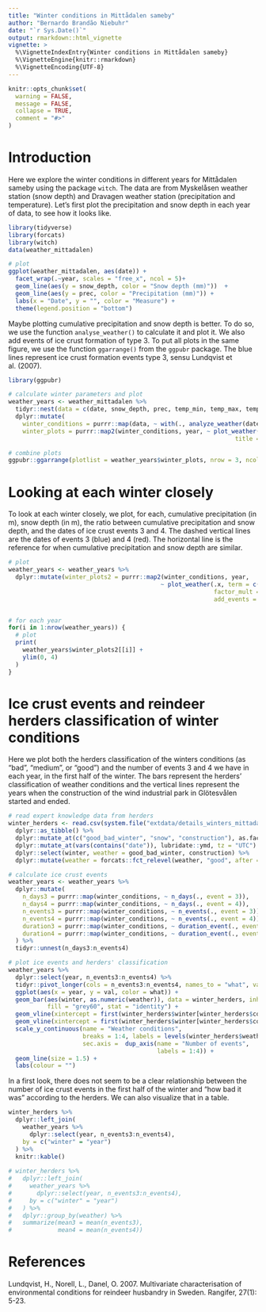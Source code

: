 ```yaml
---
title: "Winter conditions in Mittådalen sameby"
author: "Bernardo Brandão Niebuhr"
date: "`r Sys.Date()`"
output: rmarkdown::html_vignette
vignette: >
  %\VignetteIndexEntry{Winter conditions in Mittådalen sameby}
  %\VignetteEngine{knitr::rmarkdown}
  %\VignetteEncoding{UTF-8}
---
```


```r
knitr::opts_chunk$set(
  warning = FALSE, 
  message = FALSE,
  collapse = TRUE,
  comment = "#>"
)
```

# Introduction

Here we explore the winter conditions in different years for Mittådalen sameby using the package `witch`. The data are from Myskelåsen weather station (snow depth) and Dravagen weather station (precipitation and temperature).
Let's first plot the precipitation and snow depth in each year of data, to see how it looks like.

```r
library(tidyverse)
library(forcats)
library(witch)
data(weather_mittadalen)

# plot 
ggplot(weather_mittadalen, aes(date)) +
  facet_wrap(.~year, scales = "free_x", ncol = 5)+
  geom_line(aes(y = snow_depth, color = "Snow depth (mm)"))  +
  geom_line(aes(y = prec, color = "Precipitation (mm)")) +
  labs(x = "Date", y = "", color = "Measure") +
  theme(legend.position = "bottom")
```

Maybe plotting cumulative precipitation and snow depth is better. To do so, we use the function `analyse_weather()` to calculate it and plot it. We also add events of ice crust formation of type 3. To put all plots in the same figure, we use the function `ggarrange()` from the `ggpubr` package. The blue lines represent ice crust formation events type 3, sensu Lundqvist et al. (2007).

```r
library(ggpubr)

# calculate winter parameters and plot
weather_years <- weather_mittadalen %>%
  tidyr::nest(data = c(date, snow_depth, prec, temp_min, temp_max, temp_avg)) %>%
  dplyr::mutate(
    winter_conditions = purrr::map(data, ~ with(., analyze_weather(date, snow_depth, prec, temp_min, temp_max, temp_avg))),
    winter_plots = purrr::map2(winter_conditions, year, ~ plot_weather(.x, term = c("snow_de", "cum"), add_events = "events3",
                                                                title = .y)))

# combine plots
ggpubr::ggarrange(plotlist = weather_years$winter_plots, nrow = 3, ncol = 5, common.legend = T)
```

# Looking at each winter closely

To look at each winter closely, we plot, for each, cumulative precipitation (in m), snow depth (in m), the ratio between cumulative precipitation and snow depth, and the dates of ice crust events 3 and 4. The dashed vertical lines are the dates of events 3 (blue) and 4 (red). The horizontal line is the reference for when cumulative precipitation and snow depth are similar.

```r
# plot 
weather_years <- weather_years %>% 
  dplyr::mutate(winter_plots2 = purrr::map2(winter_conditions, year, 
                                           ~ plot_weather(.x, term = c("snow_de", "cum", "prec_snow_ratio"), 
                                                          factor_mult = c(0.01, 0.01, 1),
                                                          add_events = c("events3", "events4"), title = .y)))


# for each year
for(i in 1:nrow(weather_years)) {
  # plot
  print(
    weather_years$winter_plots2[[i]] +
    ylim(0, 4)
  )
}

```

# Ice crust events and reindeer herders classification of winter conditions

Here we plot both the herders classification of the winters conditions (as "bad", "medium", or "good") and the number of events 3 and 4 we have in each year, in the first half of the winter. The bars represent the herders' classification of weather conditions and the vertical lines represent the years when the construction of the wind industrial park in Glötesvålen started and ended.

```r
# read expert knowledge data from herders
winter_herders <- read.csv(system.file("extdata/details_winters_mittadalen.csv", package = "witch"), stringsAsFactors = F) %>% 
  dplyr::as_tibble() %>% 
  dplyr::mutate_at(c("good_bad_winter", "snow", "construction"), as.factor) %>% 
  dplyr::mutate_at(vars(contains("date")), lubridate::ymd, tz = "UTC") %>% 
  dplyr::select(winter, weather = good_bad_winter, construction) %>% 
  dplyr::mutate(weather = forcats::fct_relevel(weather, "good", after = Inf)) 

# calculate ice crust events
weather_years <- weather_years %>%
  dplyr::mutate(
    n_days3 = purrr::map(winter_conditions, ~ n_days(., event = 3)),
    n_days4 = purrr::map(winter_conditions, ~ n_days(., event = 4)),
    n_events3 = purrr::map(winter_conditions, ~ n_events(., event = 3)),
    n_events4 = purrr::map(winter_conditions, ~ n_events(., event = 4)),
    duration3 = purrr::map(winter_conditions, ~ duration_event(., event = 3)),
    duration4 = purrr::map(winter_conditions, ~ duration_event(., event = 4))
  ) %>%
  tidyr::unnest(n_days3:n_events4)

# plot ice events and herders' classification
weather_years %>%
  dplyr::select(year, n_events3:n_events4) %>%
  tidyr::pivot_longer(cols = n_events3:n_events4, names_to = "what", values_to = "val") %>%
  ggplot(aes(x = year, y = val, color = what)) +
  geom_bar(aes(winter, as.numeric(weather)), data = winter_herders, inherit.aes = F, 
           fill = "grey60", stat = "identity") +
  geom_vline(xintercept = first(winter_herders$winter[winter_herders$construction == "during"] - 0.5), linetype = 2, size = 1.1) +
  geom_vline(xintercept = first(winter_herders$winter[winter_herders$construction == "after"] - 0.5), linetype = 2, size = 1.1) +
  scale_y_continuous(name = "Weather conditions",
                     breaks = 1:4, labels = levels(winter_herders$weather),
                     sec.axis =  dup_axis(name = "Number of events", 
                                          labels = 1:4)) +
  geom_line(size = 1.5) +
  labs(colour = "")
```

In a first look, there does not seem to be a clear relationship between the number of ice crust events in the first half of the winter and "how bad it was" according to the herders. We can also visualize that in a table.

```r
winter_herders %>% 
  dplyr::left_join(
    weather_years %>%
      dplyr::select(year, n_events3:n_events4),
    by = c("winter" = "year")
  ) %>% 
  knitr::kable()
  
# winter_herders %>% 
#   dplyr::left_join(
#     weather_years %>%
#       dplyr::select(year, n_events3:n_events4),
#     by = c("winter" = "year")
#   ) %>% 
#   dplyr::group_by(weather) %>% 
#   summarize(mean3 = mean(n_events3),
#             mean4 = mean(n_events4))
```

# References

Lundqvist, H., Norell, L., Danel, O. 2007. Multivariate characterisation of environmental conditions for reindeer husbandry in Sweden. Rangifer, 27(1): 5-23.
